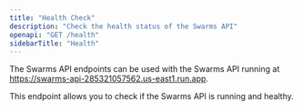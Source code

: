 ```yaml
---
title: "Health Check"
description: "Check the health status of the Swarms API"
openapi: "GET /health"
sidebarTitle: "Health"
---
```


<Note>

The Swarms API endpoints can be used with the Swarms API running at https://swarms-api-285321057562.us-east1.run.app.

</Note>

This endpoint allows you to check if the Swarms API is running and healthy.

